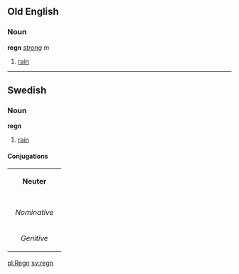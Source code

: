 ==Old English==
===Noun===
'''regn''' ''[[Wiktionary Appendix:Old English strong declension|strong]] m''

#[[rain]]
----
==Swedish==
===Noun===
'''regn'''
#[[rain]]
====Conjugations====
{| border=1 cellspacing=0 
| bgcolor=#FFFFF0 colspan=5 align=center | '''Neuter''' 
|- 
|- bgcolor=#FFFFF0 align=center 
! rowspan=2 | 
| colspan=2 width=105 | ''Singular'' 
| colspan=2 | ''Plural'' 
|- bgcolor=#FFFFF0 align=center 
| width=105 | ''Indefinite'' 
| width=105 | ''Definite'' 
| width=105 | ''Indefinite'' 
|  width=105 | ''Definite'' 
|- align=center 
| width=105 bgcolor=#FFFFF0 | ''Nominative'' 
| [[regn]] 
| [[regnet]] 
| [[regn]] 
| [[regnen]] 
|- align=center 
| width=105 bgcolor=#FFFFF0 | ''Genitive'' 
| [[regns]] 
| [[regnets]] 
| [[regns]] 
| [[regnens]] 
|} 
[[pl:Regn]]
[[sv:regn]]